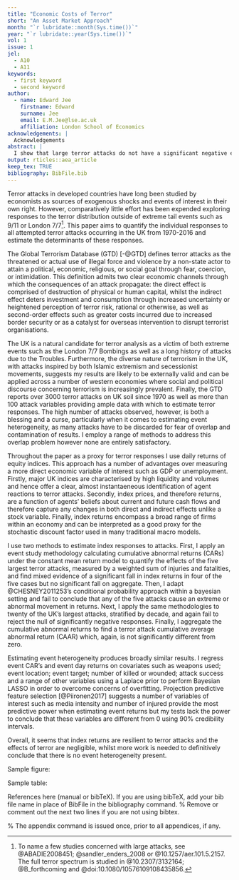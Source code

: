```yaml
---
title: "Economic Costs of Terror"
short: "An Asset Market Approach"
month: "`r lubridate::month(Sys.time())`"
year: "`r lubridate::year(Sys.time())`"
vol: 1
issue: 1
jel:
  - A10
  - A11
keywords:
  - first keyword
  - second keyword
author:
  - name: Edward Jee
    firstname: Edward
    surname: Jee
    email: E.M.Jee@lse.ac.uk
    affiliation: London School of Economics
acknowledgements: |
  Acknowledgements
abstract: |
  I show that large terror attacks do not have a significant negative effect on UK asset markets. Furthermore, when I expand my analysis to include all terror attacks from 1970 to present day I find no evidence of a negative asset market response. Finally, I find no evidence of event heterogeneity. That is, target type and location; success of an attack; number of wounded or killed; weapons used; attack type and media coverage cannot be used as predictors for asset market responses. Results are consistent across a range of UK indices and specifications.
output: rticles::aea_article
keep_tex: TRUE
bibliography: BibFile.bib
---
```


\pagestyle{plain}
<!-- American Economic Review Pointers: -->

<!-- \begin{itemize} -->
<!-- \item Do not use an "Introduction" heading. Begin your introductory material -->
<!-- before the first section heading. -->

<!-- \item Avoid style markup (except sparingly for emphasis). -->

<!-- \item Avoid using explicit vertical or horizontal space. -->

<!-- \item Captions are short and go below figures but above tables. -->

<!-- \item The tablenotes or figurenotes environments may be used below tables -->
<!-- or figures, respectively, as demonstrated below. -->

<!-- \item If you have difficulties with the mathtime package, adjust the package -->
<!-- options appropriately for your platform. If you can't get it to work, just -->
<!-- remove the package or see our technical support document online (please -->
<!-- refer to the author instructions). -->

<!-- \item If you are using an appendix, it goes last, after the bibliography. -->
<!-- Use regular section headings to make the appendix headings. -->

<!-- \item If you are not using an appendix, you may delete the appendix command -->
<!-- and sample appendix section heading. -->

<!-- \item Either the natbib package or the harvard package may be used with bibtex. -->
<!-- To include one of these packages, uncomment the appropriate usepackage command -->
<!-- above. Note: you can't use both packages at once or compile-time errors will result. -->

<!-- \end{itemize} -->

Terror attacks in developed countries have long been studied by economists as sources of exogenous shocks and events of interest in their own right. However, comparatively little effort has been expended exploring responses to the terror distribution outside of extreme tail events such as 9/11 or London 7/7^[To name a few studies concerned with large attacks, see @ABADIE2008451; @sandler_enders_2008 or @10.1257/aer.101.5.2157. The full terror spectrum is studied in @10.2307/3132164; @B_forthcoming and @doi:10.1080/10576109108435856.]. This paper aims to quantify the individual responses to all attempted terror attacks occurring in the UK from 1970-2016 and estimate the determinants of these responses.

  The Global Terrorism Database (GTD) [-@GTD] defines terror attacks as the threatened or actual use of illegal force and violence by a non-state actor to attain a political, economic, religious, or social goal through fear, coercion, or intimidation. This definition admits two clear economic channels through which the consequences of an attack propagate: the direct effect is comprised of destruction of physical or human capital, whilst the indirect effect deters investment and consumption through increased uncertainty or heightened perception of terror risk, rational or otherwise, as well as second-order effects such as greater costs incurred due to increased border security or as a catalyst for overseas intervention to disrupt terrorist organisations.
  
  The UK is a natural candidate for terror analysis as a victim of both extreme events such as the London 7/7 Bombings as well as a long history of attacks due to the Troubles. Furthermore, the diverse nature of terrorism in the UK, with attacks inspired by both Islamic extremism and secessionist movements, suggests my results are likely to be externally valid and can be applied across a number of western economies where social and political discourse concerning terrorism is increasingly prevalent. Finally, the GTD reports over 3000 terror attacks on UK soil since 1970 as well as more than 100 attack variables providing ample data with which to estimate terror responses. The high number of attacks observed, however, is both a blessing and a curse, particularly when it comes to estimating event heterogeneity, as many attacks have to be discarded for fear of overlap and contamination of results. I employ a range of methods to address this overlap problem however none are entirely satisfactory.
  
  Throughout the paper as a proxy for terror responses I use daily returns of equity indices. This approach has a number of advantages over measuring a more direct economic variable of interest such as GDP or unemployment. Firstly, major UK indices are characterised by high liquidity and volumes and hence offer a clear, almost instantaeneous identification of agent reactions to terror attacks. Secondly, index prices, and therefore returns, are a function of agents' beliefs about current and future cash flows and therefore capture any changes in both direct and indirect effects unlike a stock variable. Finally, index returns encompass a broad range of firms within an economy and can be interpreted as a good proxy for the stochastic discount factor used in many traditional macro models.
  
  I use two methods to estimate index responses to attacks. First, I apply an event study methodology calculating cumulative abnormal returns (CARs) under the constant mean return model to quantify the effects of the five largest terror attacks, measured by a weighted sum of injuries and fatalities, and find mixed evidence of a significant fall in index returns in four of the five cases but no significant fall on aggregate. Then, I adapt @CHESNEY2011253's conditional probability approach within a bayesian setting and fail to conclude that any of the five attacks cause an extreme or abnormal movement in returns. Next, I apply the same methodologies to twenty of the UK's largest attacks, stratified by decade, and again fail to reject the null of significantly negative responses. Finally, I aggregate the cumulative abnormal returns to find a terror attack cumulative average abnormal return (CAAR) which, again, is not significantly different from zero.
  
  Estimating event heterogeneity produces broadly similar results. I regress event CAR's and event day returns on covariates such as weapons used; event location; event target; number of killed or wounded; attack success and a range of other variables using a Laplace prior to perform Bayesian LASSO in order to overcome concerns of overfitting. Projection predictive feature selection [@Piironen2017] suggests a number of variables of interest such as media intensity and number of injured provide the most predictive power when estimating event returns but my tests lack the power to conclude that these variables are different from 0 using 90% credibility intervals.
  
  Overall, it seems that index returns are resilient to terror attacks and the effects of terror are negligible, whilst more work is needed to definitively conclude that there is no event heterogeneity present.



\section{Literature Review}

Sample figure:

\begin{figure}
Figure here.

\caption{Caption for figure below.}
\begin{figurenotes}
Figure notes without optional leadin.
\end{figurenotes}
\begin{figurenotes}[Source]
Figure notes with optional leadin (Source, in this case).
\end{figurenotes}
\end{figure}

Sample table:

\begin{table}
\caption{Caption for table above.}

\begin{tabular}{lll}
& Heading 1 & Heading 2 \\
Row 1 & 1 & 2 \\
Row 2 & 3 & 4%
\end{tabular}
\begin{tablenotes}
Table notes environment without optional leadin.
\end{tablenotes}
\begin{tablenotes}[Source]
Table notes environment with optional leadin (Source, in this case).
\end{tablenotes}
\end{table}

References here (manual or bibTeX). If you are using bibTeX, add your bib file
name in place of BibFile in the bibliography command.
% Remove or comment out the next two lines if you are not using bibtex.
\bibliographystyle{aea}
\bibliography{references}

% The appendix command is issued once, prior to all appendices, if any.
\appendix

\section{Mathematical Appendix}
